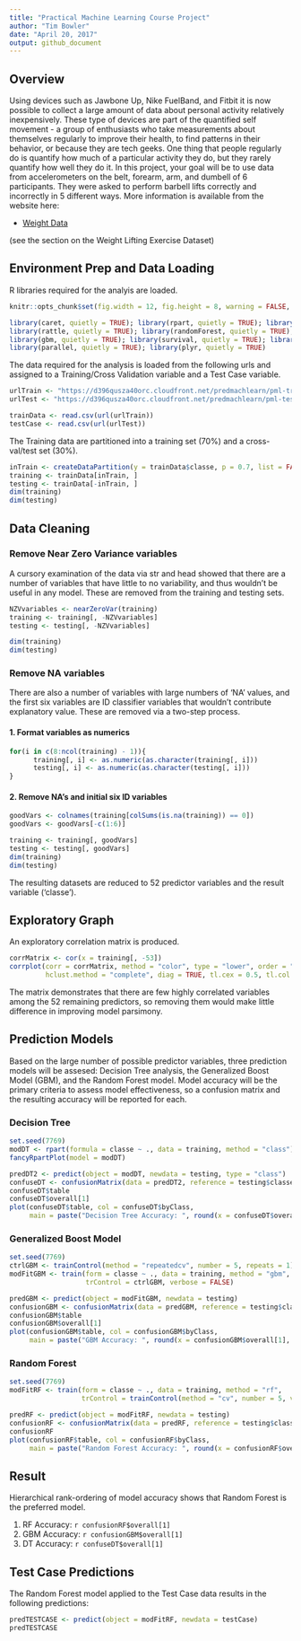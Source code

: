 ---
title: "Practical Machine Learning Course Project"
author: "Tim Bowler"
date: "April 20, 2017"
output: github_document
---
## Overview

Using devices such as Jawbone Up, Nike FuelBand, and Fitbit it is now possible to collect a large amount of data about personal activity relatively inexpensively. These type of devices are part of the quantified self movement - a group of enthusiasts who take measurements about themselves regularly to improve their health, to find patterns in their behavior, or because they are tech geeks. One thing that people regularly do is quantify how much of a particular activity they do, but they rarely quantify how well they do it. In this project, your goal will be to use data from accelerometers on the belt, forearm, arm, and dumbell of 6 participants. They were asked to perform barbell lifts correctly and incorrectly in 5 different ways. More information is available from the website here:

- [Weight Data](http://groupware.les.inf.puc-rio.br/har)

(see the section on the Weight Lifting Exercise Dataset)

## Environment Prep and Data Loading

R libraries required for the analyis are loaded.

```{r gloalOptions, echo = TRUE}
knitr::opts_chunk$set(fig.width = 12, fig.height = 8, warning = FALSE, message = FALSE)
```

```{r libraries}
library(caret, quietly = TRUE); library(rpart, quietly = TRUE); library(rpart.plot, quietly = TRUE)
library(rattle, quietly = TRUE); library(randomForest, quietly = TRUE); library(corrplot, quietly = TRUE)
library(gbm, quietly = TRUE); library(survival, quietly = TRUE); library(splines, quietly = TRUE)
library(parallel, quietly = TRUE); library(plyr, quietly = TRUE)
```

The data required for the analysis is loaded from the following urls and assigned to a Training/Cross Validation variable and a Test Case variable.

```{r dataLoad}
urlTrain <- "https://d396qusza40orc.cloudfront.net/predmachlearn/pml-training.csv"
urlTest <- "https://d396qusza40orc.cloudfront.net/predmachlearn/pml-testing.csv"

trainData <- read.csv(url(urlTrain))
testCase <- read.csv(url(urlTest))
```

The Training data are partitioned into a training set (70%) and a cross-val/test set (30%).

```{r dataPart}
inTrain <- createDataPartition(y = trainData$classe, p = 0.7, list = FALSE)
training <- trainData[inTrain, ]
testing <- trainData[-inTrain, ]
dim(training)
dim(testing)
```

## Data Cleaning

### Remove Near Zero Variance variables

A cursory examination of the data via str and head showed that there are a number of variables that have little to no variability, and thus wouldn't be useful in any model.  These are removed from the training and testing sets.

```{r nearZeroVar}
NZVvariables <- nearZeroVar(training)
training <- training[, -NZVvariables]
testing <- testing[, -NZVvariables]

dim(training)
dim(testing)
```

### Remove NA variables

There are also a number of variables with large numbers of 'NA' values, and the first six variables are ID classifier variables that wouldn't contribute explanatory value.  These are removed via a two-step process.

#### 1. Format variables as numerics

```{r numeric}
for(i in c(8:ncol(training) - 1)){
      training[, i] <- as.numeric(as.character(training[, i]))
      testing[, i] <- as.numeric(as.character(testing[, i]))
}
```

#### 2. Remove NA's and initial six ID variables

```{r nA}
goodVars <- colnames(training[colSums(is.na(training)) == 0])
goodVars <- goodVars[-c(1:6)]

training <- training[, goodVars]
testing <- testing[, goodVars]
dim(training)
dim(testing)
```

The resulting datasets are reduced to 52 predictor variables and the result variable ('classe').

## Exploratory Graph

An exploratory correlation matrix is produced.

```{r corrGraph}
corrMatrix <- cor(x = training[, -53])
corrplot(corr = corrMatrix, method = "color", type = "lower", order = "hclust", 
         hclust.method = "complete", diag = TRUE, tl.cex = 0.5, tl.col = "black")
```

The matrix demonstrates that there are few highly correlated variables among the 52 remaining predictors, so removing them would make little difference in improving model parsimony.

## Prediction Models

Based on the large number of possible predictor variables, three prediction models will be assesed: Decision Tree analysis, the Generalized Boost Model (GBM), and the Random Forest model.  Model accuracy will be the primary criteria to assess model effectiveness, so a confusion matrix and the resulting accuracy will be reported for each.

### Decision Tree

```{r DTmodel}
set.seed(7769)
modDT <- rpart(formula = classe ~ ., data = training, method = "class")
fancyRpartPlot(model = modDT)
```

```{r DTpredict}
predDT2 <- predict(object = modDT, newdata = testing, type = "class")
confuseDT <- confusionMatrix(data = predDT2, reference = testing$classe)
confuseDT$table
confuseDT$overall[1]
plot(confuseDT$table, col = confuseDT$byClass, 
     main = paste("Decision Tree Accuracy: ", round(x = confuseDT$overall[1], digits = 3)))
```

### Generalized Boost Model

```{r GBMmodel}
set.seed(7769)
ctrlGBM <- trainControl(method = "repeatedcv", number = 5, repeats = 1)
modFitGBM <- train(form = classe ~ ., data = training, method = "gbm", 
                   trControl = ctrlGBM, verbose = FALSE)

predGBM <- predict(object = modFitGBM, newdata = testing)
confusionGBM <- confusionMatrix(data = predGBM, reference = testing$classe)
confusionGBM$table
confusionGBM$overall[1]
plot(confusionGBM$table, col = confusionGBM$byClass, 
     main = paste("GBM Accuracy: ", round(x = confusionGBM$overall[1], digits = 3)))
```

### Random Forest

```{r RFmodel}
set.seed(7769)
modFitRF <- train(form = classe ~ ., data = training, method = "rf", 
                  trControl = trainControl(method = "cv", number = 5, verboseIter = FALSE))

predRF <- predict(object = modFitRF, newdata = testing)
confusionRF <- confusionMatrix(data = predRF, reference = testing$classe)
confusionRF
plot(confusionRF$table, col = confusionRF$byClass, 
     main = paste("Random Forest Accuracy: ", round(x = confusionRF$overall[1], digits = 3)))
```

## Result

Hierarchical rank-ordering of model accuracy shows that Random Forest is the preferred model.

1. RF Accuracy: `r confusionRF$overall[1]`
2. GBM Accuracy: `r confusionGBM$overall[1]`
3. DT Accuracy: `r confuseDT$overall[1]`

## Test Case Predictions

The Random Forest model applied to the Test Case data results in the following predictions:

```{r TSTCasePred}
predTESTCASE <- predict(object = modFitRF, newdata = testCase)
predTESTCASE
```
